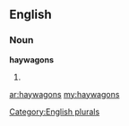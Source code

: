 ==English==

===Noun===
'''haywagons'''

# {{plural of|[[haywagon]]}}

[[Category:English plurals]]

[[ar:haywagons]]
[[my:haywagons]]